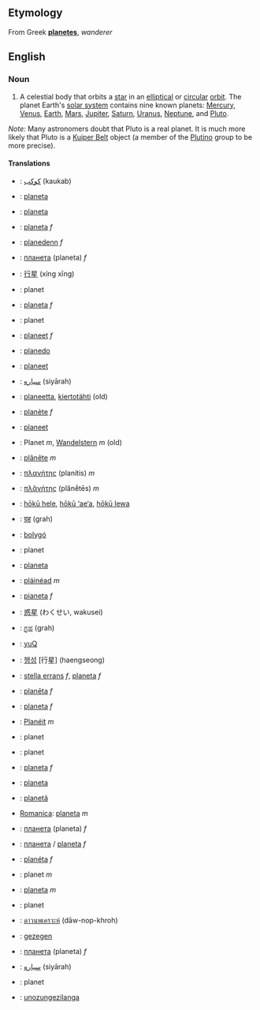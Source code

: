 ==Etymology==
From Greek '''[[planetes]]''', ''wanderer''

==English==

===Noun===
#A celestial body that orbits a [[star]] in an [[elliptical]] or [[circular]] [[orbit]].  The planet Earth's [[solar system]] contains nine known planets: [[Mercury]], [[Venus]], [[Earth]], [[Mars]], [[Jupiter]], [[Saturn]], [[Uranus]], [[Neptune]], and [[Pluto]].

''Note:'' Many astronomers doubt that Pluto is a real planet. It is much more likely that Pluto is a [[Kuiper Belt]] object (a member of the [[Plutino]] group to be more precise).

====Translations====
*{{ar}}: [[كوكب]] (kaukab)
*{{eu}}: [[planeta]]
*{{bns}}: [[planeta]]
*{{bs}}: [[planeta]] ''f''
*{{br}}: [[planedenn]] ''f''
*{{bg}}: [[планета]] (planeta) ''f''
*{{zh}}: [[行星]] (xíng xīng)
*{{hr}}: planet
*{{cz}}: [[planeta]] ''f''
*{{da}}: planet
*{{nl}}: [[planeet]] ''f''
*{{eo}}: [[planedo]]
*{{et}}: [[planeet]]
*{{fa}}: [[سياره]] (siyārah)
*{{fi}}: [[planeetta]], [[kiertotähti]] (old)
*{{fr}}: [[planète]] ''f''
*{{fy}}: [[planeet]]
*{{de}}: Planet ''m'', [[Wandelstern]] ''m'' (old)
*{{gmh}}: [[plânête]] ''m''
*{{el}}: [[πλανήτης]] (planítis) ''m''
*{{grc}}: [[πλᾰνήτης]] (plănḗtēs) ''m''
*{{haw}}: [[hōkū hele]], [[hōkū ‘ae‘a]], [[hōkū lewa]]
*{{hi}}: [[ग्रह]] (grah)
*{{hu}}: [[bolygó]]
*{{id}}: planet
*{{ia}}: [[planeta]]
*{{ga}}: [[pláinéad]] ''m''
*{{it}}: [[pianeta]] ''f''
*{{ja}}: [[惑星]] (わくせい, wakusei)
*{{ka}}: [[ಗ್ರಹ]] (grah)
*{{tlh}}: [[yuQ]]
*{{ko}}: [[행성]] [行星] (haengseong)
*{{la}}: [[stella errans]] ''f'', [[planeta]] ''f''
*{{lv}}: [[planēta]] ''f''
*{{lt}}: [[planeta]] ''f''
*{{lb}}: [[Planéit]] ''m''
*{{ms}}: planet
*{{no}}: planet
*{{pl}}: [[planeta]] ''f''
*{{pt}}: [[planeta]]
*{{ro}}: [[planetă]]
*[[Romanica]]: [[planeta]] ''m''
*{{ru}}: [[планета]] (planeta) ''f''
*{{se}}: [[планета]] / [[planeta]] ''f''
*{{sk}}: [[planéta]] ''f''
*{{sl}}: planet ''m''
*{{es}}: [[planeta]] ''m''
*{{sv}}: planet
*{{th}}: [[ดาวนพเคราะห์]] (dāw-nop-khroh)
*{{tr}}: [[gezegen]]
*{{uk}}: [[планета]] (planeta) ''f''
*{{ur}}: [[سياره]] (siyārah)
*{{vo}}: planet
*{{zu}}: [[unozungezilanga]]